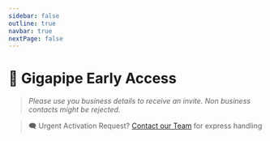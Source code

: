 ```yaml
---
sidebar: false
outline: true
navbar: true
nextPage: false
---
```



# 🍳 Gigapipe Early Access

> _Please use you business details to receive an invite. Non business contacts might be rejected._

<EarlyAccessForm />

> 🗨️ Urgent Activation Request? [Contact our Team](mailto:info@gigapipe.com) for express handling
